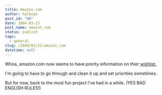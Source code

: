 ```yaml
---
title: Amazon.com
author: halkeye
post_id: "68"
date: 2004-03-23
post_name: amazon_com
status: publish
tags:
  - general
slug: /2004/03/22/amazon_com
datetime: null
---
```


Whoa, amazon.com now seems to have prority information on thier [wishlist.](https://www.amazon.com/exec/obidos/wishlist/1B5Y9DCHJ489H/107-8946767-3520531)  

I'm going to have to go through and clean it up and set priorities sometimes.

  

But for now, back to the most fun project I've had in a while. (YES BAD ENGLISH RULES!)